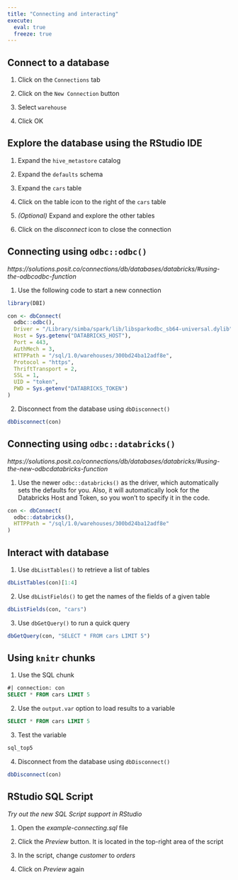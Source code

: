 ```yaml
---
title: "Connecting and interacting"
execute: 
  eval: true
  freeze: true
---
```


## Connect to a database

1. Click on the `Connections` tab

1. Click on the `New Connection` button

1. Select `warehouse`

1. Click OK

## Explore the database using the RStudio IDE

1. Expand the `hive_metastore` catalog

1. Expand the `defaults` schema

1. Expand the `cars` table

1. Click on the table icon to the right of the `cars` table 

1. *(Optional)* Expand and explore the other tables

1. Click on the *disconnect* icon to close the connection

## Connecting using `odbc::odbc()`
*https://solutions.posit.co/connections/db/databases/databricks/#using-the-odbcodbc-function*

1. Use the following code to start a new connection
```r
library(DBI)

con <- dbConnect(
  odbc::odbc(),
  Driver = "/Library/simba/spark/lib/libsparkodbc_sb64-universal.dylib",
  Host = Sys.getenv("DATABRICKS_HOST"),
  Port = 443,
  AuthMech = 3,
  HTTPPath = "/sql/1.0/warehouses/300bd24ba12adf8e",
  Protocol = "https",
  ThriftTransport = 2,
  SSL = 1,
  UID = "token",
  PWD = Sys.getenv("DATABRICKS_TOKEN")
)
```

2. Disconnect from the database using `dbDisconnect()`
```r
dbDisconnect(con)
```

## Connecting using `odbc::databricks()`
*https://solutions.posit.co/connections/db/databases/databricks/#using-the-new-odbcdatabricks-function*

1. Use the newer `odbc::databricks()` as the driver, which automatically sets the
defaults for you. Also, it will automatically look for the Databricks Host
and Token, so you won't to specify it in the code.

```r
con <- dbConnect(
  odbc::databricks(),
  HTTPPath = "/sql/1.0/warehouses/300bd24ba12adf8e"
)
```

## Interact with database

1. Use `dbListTables()` to retrieve a list of tables

```r
dbListTables(con)[1:4]
```

2. Use `dbListFields()` to get the names of the fields of a given table

```r
dbListFields(con, "cars")
```

3. Use `dbGetQuery()` to run a quick query
```r
dbGetQuery(con, "SELECT * FROM cars LIMIT 5")
```

## Using `knitr` chunks 

1. Use the SQL chunk
```sql
#| connection: con
SELECT * FROM cars LIMIT 5
```

2. Use the `output.var` option to load results to a variable
```sql
SELECT * FROM cars LIMIT 5
```

3. Test the variable
```r
sql_top5
```

4. Disconnect from the database using `dbDisconnect()`
```r
dbDisconnect(con)
```

## RStudio SQL Script

*Try out the new SQL Script support in RStudio*

1. Open the *example-connecting.sql* file

1. Click the *Preview* button. It is located in the top-right area of the script

1. In the script, change *customer* to *orders*

1. Click on *Preview* again
